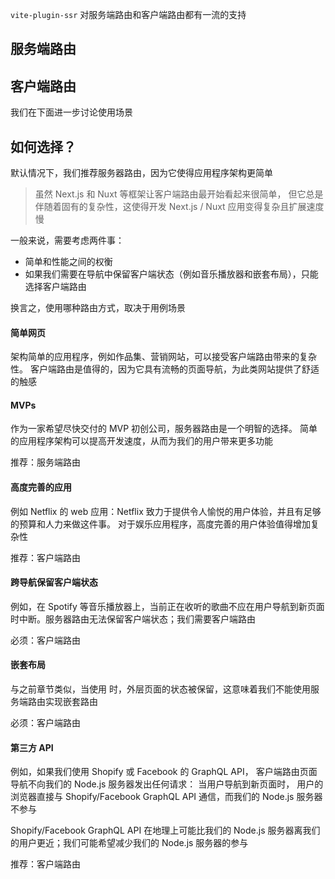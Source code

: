 
`vite-plugin-ssr` 对服务端路由和客户端路由都有一流的支持

## 服务端路由

<ServerRouting />

## 客户端路由

<ClientRouting />

我们在下面进一步讨论使用场景

## 如何选择？

默认情况下，我们推荐服务器路由，因为它使得应用程序架构更简单

> 虽然 Next.js 和 Nuxt 等框架让客户端路由最开始看起来很简单，
> 但它总是伴随着固有的复杂性，这使得开发 Next.js / Nuxt 应用变得复杂且扩展速度慢

一般来说，需要考虑两件事：

- 简单和性能之间的权衡
- 如果我们需要在导航中保留客户端状态（例如音乐播放器和嵌套布局），只能选择客户端路由

换言之，使用哪种路由方式，取决于用例场景

#### 简单网页

架构简单的应用程序，例如作品集、营销网站，可以接受客户端路由带来的复杂性。
客户端路由是值得的，因为它具有流畅的页面导航，为此类网站提供了舒适的触感

#### MVPs

作为一家希望尽快交付的 MVP 初创公司，服务器路由是一个明智的选择。
简单的应用程序架构可以提高开发速度，从而为我们的用户带来更多功能

推荐：服务端路由

#### 高度完善的应用

例如 Netflix 的 web 应用：Netflix 致力于提供令人愉悦的用户体验，并且有足够的预算和人力来做这件事。 对于娱乐应用程序，高度完善的用户体验值得增加复杂性

推荐：客户端路由

#### 跨导航保留客户端状态

例如，在 Spotify 等音乐播放器上，当前正在收听的歌曲不应在用户导航到新页面时中断。服务器路由无法保留客户端状态；我们需要客户端路由

必须：客户端路由

#### 嵌套布局

与之前章节类似，当使用 <Link text="Nested Layouts" href="/layouts#nested-layouts" /> 时，外层页面的状态被保留，这意味着我们不能使用服务端路由实现嵌套路由

必须：客户端路由

#### 第三方 API

例如，如果我们使用 Shopify 或 Facebook 的 GraphQL API，
客户端路由页面导航不向我们的 Node.js 服务器发出任何请求：
当用户导航到新页面时，
用户的浏览器直接与 Shopify/Facebook GraphQL API 通信，而我们的 Node.js 服务器不参与

Shopify/Facebook GraphQL API 在地理上可能比我们的 Node.js 服务器离我们的用户更近；我们可能希望减少我们的 Node.js 服务器的参与

推荐：客户端路由
